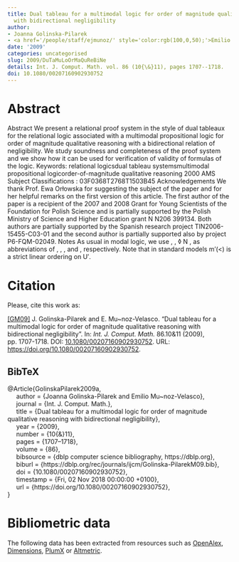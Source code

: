 ```yaml
---
title: Dual tableau for a multimodal logic for order of magnitude qualitative reasoning
  with bidirectional negligibility
author:
- Joanna Golinska-Pilarek
- <a href='/people/staff/ejmunoz/' style='color:rgb(100,0,50);'>Emilio Muñoz Velasco</a>
date: '2009'
categories: uncategorised
slug: 2009/DuTaMuLoOrMaQuReBiNe
details: Int. J. Comput. Math. vol. 86 (10{\&}11), pages 1707--1718.
doi: 10.1080/00207160902930752
---
```




# Abstract


Abstract We present a relational proof system in the style of dual tableaux for the relational logic associated with a multimodal propositional logic for order of magnitude qualitative reasoning with a bidirectional relation of negligibility. We study soundness and completeness of the proof system and we show how it can be used for verification of validity of formulas of the logic. Keywords: relational logicsdual tableau systemsmultimodal propositional logicorder-of-magnitude qualitative reasoning 2000 AMS Subject Classifications : 03F0368T2768T1503B45 Acknowledgements We thank Prof. Ewa Orłowska for suggesting the subject of the paper and for her helpful remarks on the first version of this article. The first author of the paper is a recipient of the 2007 and 2008 Grant for Young Scientists of the Foundation for Polish Science and is partially supported by the Polish Ministry of Science and Higher Education grant N N206 399134. Both authors are partially supported by the Spanish research project TIN2006-15455-C03-01 and the second author is partially supported also by project P6-FQM-02049. Notes As usual in modal logic, we use , , ◊ N , as abbreviations of , , , and , respectively. Note that in standard models m′(<) is a strict linear ordering on U′.








# Citation
Please, cite this work as:


<a name=bib-GolinskaPilarek2009a></a>[[GM09]](#cite-GolinskaPilarek2009a) J. Golinska-Pilarek and E. Mu~noz-Velasco. “Dual tableau for a multimodal logic for order of magnitude qualitative reasoning with bidirectional negligibility”. In: _Int. J. Comput. Math._ 86.10\&11 (2009), pp. 1707-1718. DOI: [10.1080/00207160902930752](https://doi.org/10.1080%2F00207160902930752). URL: [https://doi.org/10.1080/00207160902930752](https://doi.org/10.1080/00207160902930752).

::: {.callout-note appearance="minimal" collapse=true}

## BibTeX

@Article{GolinskaPilarek2009a,<br>&nbsp;&nbsp;&nbsp;&nbsp;  author = {Joanna Golinska-Pilarek and Emilio Mu~noz-Velasco},<br>&nbsp;&nbsp;&nbsp;&nbsp;  journal = {Int. J. Comput. Math.},<br>&nbsp;&nbsp;&nbsp;&nbsp;  title = {Dual tableau for a multimodal logic for order of magnitude qualitative reasoning with bidirectional negligibility},<br>&nbsp;&nbsp;&nbsp;&nbsp;  year = {2009},<br>&nbsp;&nbsp;&nbsp;&nbsp;  number = {10{\&}11},<br>&nbsp;&nbsp;&nbsp;&nbsp;  pages = {1707--1718},<br>&nbsp;&nbsp;&nbsp;&nbsp;  volume = {86},<br>&nbsp;&nbsp;&nbsp;&nbsp;  bibsource = {dblp computer science bibliography, https://dblp.org},<br>&nbsp;&nbsp;&nbsp;&nbsp;  biburl = {https://dblp.org/rec/journals/ijcm/Golinska-PilarekM09.bib},<br>&nbsp;&nbsp;&nbsp;&nbsp;  doi = {10.1080/00207160902930752},<br>&nbsp;&nbsp;&nbsp;&nbsp;  timestamp = {Fri, 02 Nov 2018 00:00:00 +0100},<br>&nbsp;&nbsp;&nbsp;&nbsp;  url = {https://doi.org/10.1080/00207160902930752},<br>}

:::



# Bibliometric data


The following data has been extracted from resources such as [OpenAlex](https://openalex.org/), [Dimensions](https://app.dimensions.ai/), [PlumX](https://www.elsevier.com/insights/metrics/plumx) or [Altmetric](https://www.altmetric.com/).

<div style="display: flex; justify-content: center; align-items: center; height: 100%;">
<span class="__dimensions_badge_embed__" data-doi="10.1080/00207160902930752" data-legend="always"></span></div><script async src="https://badge.dimensions.ai/badge.js" charset="utf-8"></script>

<div style="display: flex; justify-content: center; align-items: center; height: 100%;">
<a href="https://plu.mx/plum/a/?doi=10.1080/00207160902930752" class="plumx-details" data-site="plum" data-hide-when-empty="true">Dual tableau for a multimodal logic for order of magnitude qualitative reasoning with bidirectional negligibility</a></div>

<div style="display: flex; justify-content: center; align-items: center; height: 100%;">
<script type="text/javascript" src="https://d1bxh8uas1mnw7.cloudfront.net/assets/embed.js"></script><div data-badge-type="medium-donut" class="altmetric-embed" data-badge-details="right" data-doi="10.1080/00207160902930752"></div></div>


## Cites

The following graph plots the number of cites received by this work from its publication, on a yearly basis.

```r
#| echo: false
#| results: asis
#| warning: false
#| message: false
source(here::here('scripts', 'manage_publications.R'))
df <- readRDS('citation_history.rds')
plot_citation_history(df)
```



## Papers citing this work

The following is a non-exhaustive list of papers that cite this work:


<a name=bib-Burrieza_2010></a>[[1]](#cite-Burrieza_2010) A. Burrieza, E. Muñoz-Velasco, and M. Ojeda-Aciego. “Closeness and Distance Relations in Order of Magnitude Qualitative Reasoning via PDL”. In: _Current Topics in Artificial Intelligence_. Springer Berlin Heidelberg, 2010, p. 71–80. ISBN: 9783642142642. DOI: [10.1007/978-3-642-14264-2_8](https://doi.org/10.1007%2F978-3-642-14264-2_8). URL: [http://dx.doi.org/10.1007/978-3-642-14264-2_8](http://dx.doi.org/10.1007/978-3-642-14264-2_8).

<a name=bib-Burrieza_2018></a>[[2]](#cite-Burrieza_2018) A. Burrieza, E. Muñoz-Velasco, and M. Ojeda-Aciego. “Logics for Order-of-Magnitude Qualitative Reasoning: Formalizing Negligibility”. In: _Ewa Orłowska on Relational Methods in Logic and Computer Science_. Springer International Publishing, 2018, p. 203–231. ISBN: 9783319978796. DOI: [10.1007/978-3-319-97879-6_8](https://doi.org/10.1007%2F978-3-319-97879-6_8). URL: [http://dx.doi.org/10.1007/978-3-319-97879-6_8](http://dx.doi.org/10.1007/978-3-319-97879-6_8).

<a name=bib-Goli_ska_Pilarek_2015></a>[[3]](#cite-Goli_ska_Pilarek_2015) J. Goli ska-Pilarek and E. Munoz-Velasco. “A hybrid qualitative approach for relative movements”. In: _Logic Journal of IGPL_ 23.3 (Apr. 2015), p. 410–420. ISSN: 1368-9894. DOI: [10.1093/jigpal/jzv012](https://doi.org/10.1093%2Fjigpal%2Fjzv012). URL: [http://dx.doi.org/10.1093/jigpal/jzv012](http://dx.doi.org/10.1093/jigpal/jzv012).

<a name=bib-Goli_ska_Pilarek_20121></a>[[4]](#cite-Goli_ska_Pilarek_20121) J. Golińska-Pilarek. “On Decidability of a Logic for Order of Magnitude Qualitative Reasoning with Bidirectional Negligibility”. In: _Logics in Artificial Intelligence_. Springer Berlin Heidelberg, 2012, p. 255–266. ISBN: 9783642333538. DOI: [10.1007/978-3-642-33353-8_20](https://doi.org/10.1007%2F978-3-642-33353-8_20). URL: [http://dx.doi.org/10.1007/978-3-642-33353-8_20](http://dx.doi.org/10.1007/978-3-642-33353-8_20).

<a name=bib-Golinska_Pilarek_2009></a>[[5]](#cite-Golinska_Pilarek_2009) J. Golinska-Pilarek and E. Munoz-Velasco. “Relational approach for a logic for order of magnitude qualitative reasoning with negligibility, non-closeness and distance”. In: _Logic Journal of IGPL_ 17.4 (Jun. 2009), p. 375–394. ISSN: 1368-9894. DOI: [10.1093/jigpal/jzp016](https://doi.org/10.1093%2Fjigpal%2Fjzp016). URL: [http://dx.doi.org/10.1093/jigpal/jzp016](http://dx.doi.org/10.1093/jigpal/jzp016).

<a name=bib-Goli_ska_Pilarek_2012></a>[[6]](#cite-Goli_ska_Pilarek_2012) J. Golińska-Pilarek and E. Muñoz-Velasco. “Reasoning with Qualitative Velocity: Towards a Hybrid Approach”. In: _Hybrid Artificial Intelligent Systems_. Springer Berlin Heidelberg, 2012, p. 635–646. ISBN: 9783642289422. DOI: [10.1007/978-3-642-28942-2_57](https://doi.org/10.1007%2F978-3-642-28942-2_57). URL: [http://dx.doi.org/10.1007/978-3-642-28942-2_57](http://dx.doi.org/10.1007/978-3-642-28942-2_57).

<a name=bib-Madrid_2012></a>[[7]](#cite-Madrid_2012) N. Madrid and M. Ojeda-Aciego. “On the existence and unicity of stable models in normal residuated logic programs”. In: _International Journal of Computer Mathematics_ 89.3 (Feb. 2012), p. 310–324. ISSN: 1029-0265. DOI: [10.1080/00207160.2011.580842](https://doi.org/10.1080%2F00207160.2011.580842). URL: [http://dx.doi.org/10.1080/00207160.2011.580842](http://dx.doi.org/10.1080/00207160.2011.580842).

<a name=bib-Mora_2011></a>[[8]](#cite-Mora_2011) A. Mora, E. Muñoz-Velasco, and J. Golińska-Pilarek. “Implementing a relational theorem prover for modal logic”. In: _International Journal of Computer Mathematics_ 88.9 (Jun. 2011), p. 1869–1884. ISSN: 1029-0265. DOI: [10.1080/00207160.2010.493211](https://doi.org/10.1080%2F00207160.2010.493211). URL: [http://dx.doi.org/10.1080/00207160.2010.493211](http://dx.doi.org/10.1080/00207160.2010.493211).

